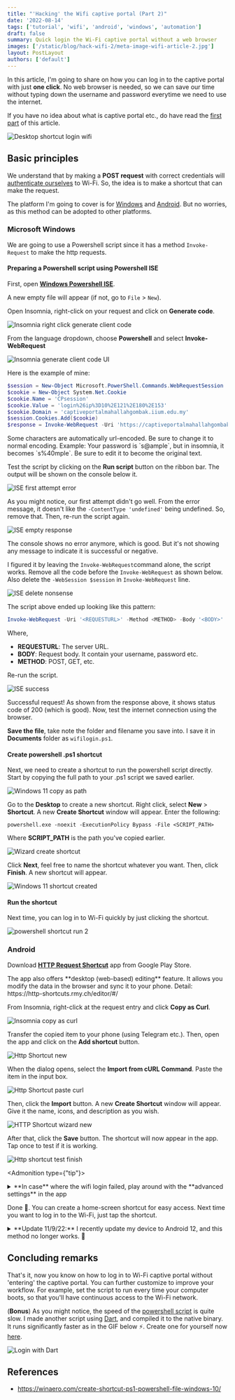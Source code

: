 ```yaml
---
title: "'Hacking' the Wifi captive portal (Part 2)"
date: '2022-08-14'
tags: ['tutorial', 'wifi', 'android', 'windows', 'automation']
draft: false
summary: Quick login the Wi-Fi captive portal without a web browser
images: ['/static/blog/hack-wifi-2/meta-image-wifi-article-2.jpg']
layout: PostLayout
authors: ['default']
---
```


In this article, I'm going to share on how you can log in to the captive portal with just **one click**.
No web browser is needed,
so we can save our time without typing down the username and password everytime we need to use the internet.

If you have no idea about what is captive portal etc.,
do have read the [first part](hacking-wifi-captive-portal-1) of this article.

![Desktop shortcut login wifi](/static/blog/hack-wifi-2/shortcut_login_iium.jpg)

## Basic principles

We understand that by making a **POST request** with correct credentials will [authenticate ourselves](hacking-wifi-captive-portal-1#testing-and-verifying) to
Wi-Fi.
So, the idea is to make a shortcut that can make the request.

The platform I'm going to cover is for [Windows](#windows) and [Android](#android).
But no worries, as this method can be adopted to other platforms.

### Microsoft Windows

We are going to use a Powershell script since it has a method `Invoke-Request` to make the http requests.

#### Preparing a Powershell script using Powershell ISE

First, open [**Windows Powershell ISE**](https://docs.microsoft.com/en-us/powershell/scripting/windows-powershell/ise/introducing-the-windows-powershell-ise?view=powershell-7.2#to-start-the-windows-powershell-ise).

A new empty file will appear (if not, go to `File` > `New`).

Open Insomnia, right-click on your request and click on **Generate code**.

![Insomnia right click generate client code](/static/blog/hack-wifi-2/insomnia-generate-code-right-click.jpg)

From the language dropdown, choose **Powershell** and select **Invoke-WebRequest**

![Insomnia generate client code UI](/static/blog/hack-wifi-2/insomnia-client-code-copy.jpg)

Here is the example of mine:

```powershell showLineNumbers
$session = New-Object Microsoft.PowerShell.Commands.WebRequestSession
$cookie = New-Object System.Net.Cookie
$cookie.Name = 'CPsession'
$cookie.Value = 'login%26ip%3D10%2E121%2E180%2E153'
$cookie.Domain = 'captiveportalmahallahgombak.iium.edu.my'
$session.Cookies.Add($cookie)
$response = Invoke-WebRequest -Uri 'https://captiveportalmahallahgombak.iium.edu.my/cgi-bin/login' -Method POST -WebSession $session -ContentType 'undefined' -Body 'user=191XXX&password=MYPASSWORD&cmd=authenticate&Login=Log%2BIn'
```

<Admonition type="important">
  Some characters are automatically url-encoded. Be sure to change it to normal encoding. Example:
  Your password is `s@ample`, but in insomnia, it becomes `s%40mple`. Be sure to edit it to become
  the original text.
</Admonition>

Test the script by clicking on the **Run script** button on the ribbon bar. The output will be shown on the console below it.

![ISE first attempt error](/static/blog/hack-wifi-2/powershell-first-attempt-fail.jpg)

As you might notice, our first attempt didn't go well.
From the error message, it doesn't like the `-ContentType 'undefined'` being undefined.
So, remove that.
Then, re-run the script again.

![ISE empty response](/static/blog/hack-wifi-2/powershell-run-empty-response.jpg)

The console shows no error anymore, which is good.
But it's not showing any message to indicate it is successful or negative.

I figured it by leaving the `Invoke-WebRequest`command alone, the script works. Remove all the code before the `Invoke-WebRequest` as shown below. Also delete the `-WebSession $session` in `Invoke-WebRequest` line.

![ISE delete nonsense](/static/blog/hack-wifi-2/powershell-delete-nonsense.jpg)

The script above ended up looking like this pattern:

```powershell
Invoke-WebRequest -Uri '<REQUESTURL>' -Method <METHOD> -Body '<BODY>'
```

Where,

- **REQUESTURL**: The server URL.
- **BODY**: Request body. It contain your username, password etc.
- **METHOD**: POST, GET, etc.

Re-run the script.

![ISE success](/static/blog/hack-wifi-2/powershell-run-success-correct.jpg)

Successful request! As shown from the response above, it shows status code of 200 (which is good). Now, test the internet connection using the browser.

**Save the file**, take note the folder and filename you save into. I save it in **Documents** folder as `wifilogin.ps1`.

#### Create powershell .ps1 shortcut

Next, we need to create a shortcut to run the powershell script directly.
Start by copying the full path to your .ps1 script we saved earlier.

![Windows 11 copy as path](/static/blog/hack-wifi-2/w-copy-as-path.jpg)

Go to the **Desktop** to create a new shortcut. Right click, select **New** > **Shortcut**. A new **Create Shortcut** window will appear. Enter the following:

```
powershell.exe -noexit -ExecutionPolicy Bypass -File <SCRIPT_PATH>
```

Where **SCRIPT_PATH** is the path you've copied earlier.

![Wizard create shortcut](/static/blog/hack-wifi-2/w-create-shortcut.jpg)

Click **Next**, feel free to name the shortcut whatever you want. Then, click **Finish**. A new shortcut will appear.

![Windows 11 shortcut created](/static/blog/hack-wifi-2/w-shotcut-created.jpg)

#### Run the shortcut

Next time, you can log in to Wi-Fi quickly by just clicking the shortcut.

![powershell shortcut run 2](/static/blog/hack-wifi-2/ps-wifi.gif)

### Android

Download [**HTTP Request Shortcut**](https://play.google.com/store/apps/details?id=ch.rmy.android.http_shortcuts) app from Google Play Store.

<Admonition type="tip">
  The app also offers **desktop (web-based) editing** feature. It allows you modify the data in the
  browser and sync it to your phone. Detail: https://http-shortcuts.rmy.ch/editor/#/
</Admonition>

From Insomnia, right-click at the request entry and click **Copy as Curl**.

![Insomnia copy as curl](/static/blog/hack-wifi-2/insomnia-copy-curl.jpg)

Transfer the copied item to your phone (using Telegram etc.). Then, open the app and click on the **Add shortcut** button.

![Http Shortcut new](/static/blog/hack-wifi-2/http-shortcut-app-2.jpg)

When the dialog opens, select the **Import from cURL Command**. Paste the item in the input box.

![Http Shortcut paste curl](/static/blog/hack-wifi-2/http-shortcut-app-3.jpg)

Then, click the **Import** button. A new **Create Shortcut** window will appear. Give it the name, icons, and description as you wish.

![HTTP Shortcut wizard new](/static/blog/hack-wifi-2/http-shortcut-app-wizard.jpg)

After that, click the **Save** button. The shortcut will now appear in the app. Tap once to test if it is working.

![Http shortcut test finish](/static/blog/hack-wifi-2/http-shortcut-finish.gif)

<Admonition type={"tip"}>
<details>
    <summary>**In case** where the wifi login failed, play around with the **advanced settings** in the app</summary>

    In my case, before enabling this setting, it cannot successfully authenticate with the server. Go to **Advanced
    Technical Settings**, then, check the box that says **Accept any certificate**.

    ![Http Shortcut advanced](/static/blog/hack-wifi-2/http-shortcut-app-1.jpg)

</details>
</Admonition>

Done 🎉.
You can create a home-screen shortcut for easy access.
Next time you want to log in to the Wi-Fi, just tap the shortcut.

<details>
  <summary>**Update 11/9/22:** I recently update my device to Android 12, and this method no longer works. 🥲</summary>

Well, it can still works but need an additional step:

- Tap the Sign in to the network notification
- Tap the three-dot menu button
- Tap **Use this network as is** option
- Then, use the http shortcut that we setup earlier

![Use-network-as-is-Android](/static/blog/hack-wifi-2/use-network-as-is.jpg)

Relevant xkcd explaining the situation:

[![xkcd-workflow](https://imgs.xkcd.com/comics/workflow.png)](https://xkcd.com/1172)

</details>

## Concluding remarks

That's it, now you know on how to log in to Wi-Fi captive portal without 'entering' the captive portal.
You can further customize to improve your workflow.
For example, set the script to run every time your computer boots,
so that you'll have continuous access to the Wi-Fi network.

(**Bonus**) As you might notice, the speed of the [powershell script](#run-the-shortcut) is quite slow.
I made another script using [Dart](https://dart.dev/), and compiled it to the native binary.
It runs significantly faster as in the GIF below ⚡.
Create one for yourself now [here](https://github.com/iqfareez/dart_captive_portal_login).

![Login with Dart](/static/blog/hack-wifi-2/dart-wifi.gif)

## References

- https://winaero.com/create-shortcut-ps1-powershell-file-windows-10/
